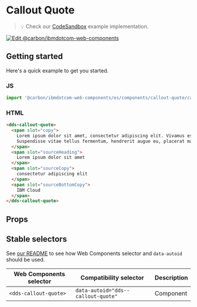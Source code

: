 
# Callout Quote

> 💡 Check our
> [CodeSandbox](https://githubbox.com/carbon-design-system/ibm-dotcom-library/tree/master/packages/web-components/examples/codesandbox/components/callout-quote)
> example implementation.

[![Edit @carbon/ibmdotcom-web-components](https://codesandbox.io/static/img/play-codesandbox.svg)](https://githubbox.com/carbon-design-system/ibm-dotcom-library/tree/master/packages/web-components/examples/codesandbox/components/callout-quote)

## Getting started

Here's a quick example to get you started.

### JS

```javascript
import '@carbon/ibmdotcom-web-components/es/components/callout-quote/callout-quote.js';
```

### HTML

```html
<dds-callout-quote>
  <span slot="copy">
    Lorem ipsum dolor sit amet, consectetur adipiscing elit. Vivamus est purus, posuere at est vitae, ornare rhoncus sem.
    Suspendisse vitae tellus fermentum, hendrerit augue eu, placerat magna.
  </span>
  <span slot="sourceHeading">
    Lorem ipsum dolor sit amet
  </span>
  <span slot="sourceCopy">
    consectetur adipiscing elit
  </span>
  <span slot="sourceBottomCopy">
    IBM Cloud
  </span>
</dds-callout-quote>
```

## Props

<Props of="dds-hr" />

## Stable selectors

See [our README](https://github.com/carbon-design-system/carbon-for-ibm-dotcom/tree/master/packages/web-components#stable-selectors-for-analytics-and-integratione2e-testing-in-web-components) to see how Web Components selector and `data-autoid` should be used.

| Web Components selector | Compatibility selector             | Description |
| ----------------------- | ---------------------------------- | ----------- |
| `<dds-callout-quote>`   | `data-autoid="dds--callout-quote"` | Component   |

<Description markdown={contributing} />
